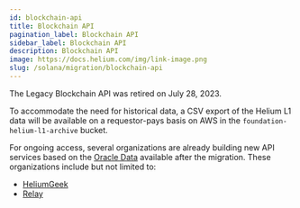 ```yaml
---
id: blockchain-api
title: Blockchain API
pagination_label: Blockchain API
sidebar_label: Blockchain API
description: Blockchain API
image: https://docs.helium.com/img/link-image.png
slug: /solana/migration/blockchain-api
---
```



<LegacyContentBanner />

The Legacy Blockchain API was retired on July 28, 2023.

To accommodate the need for historical data, a CSV export of the Helium L1 data will be available on
a requestor-pays basis on AWS in the `foundation-helium-l1-archive` bucket.

For ongoing access, several organizations are already building new API services based on the
[Oracle Data](/oracles/oracle-data) available after the migration. These organizations include but
not limited to:

- [HeliumGeek](https://heliumgeek.com/b/helium-offchain-api.html)
- [Relay](https://www.relaydevice.com)

<!-- TODO: add when an API is available - [Hotspotty](https://hotspotty.net/api/) -->
<!-- TODO: add when an API is available - [Watchium](https://watchium.disk91.com) -->
